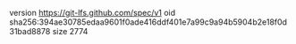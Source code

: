 version https://git-lfs.github.com/spec/v1
oid sha256:394ae30785edaa9601f0ade416ddf401e7a99c9a94b5904b2e18f0d31bad8878
size 2774
